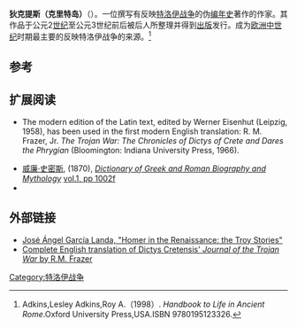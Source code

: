 {{Infobox writer
|name           = 狄克提斯
|image          = 
|caption        = 
|birthdate     = 
|birthplace    = [[克里特岛|克里特岛]]
|deathdate     = 
|deathplace    = 
|occupation     = 作家
|spouse         =
|parents        =	
|children       =
|genre          = [[编年史|编年史]]
|notableworks   =  
}}                          
'''狄克提斯（克里特岛）'''（{{lang-en|Dictys Cretensis}}）。一位撰写有反映[[特洛伊战争|特洛伊战争]]的伪[[编年史|编年史]]著作的作家。其作品于公元2[[世纪|世纪]]至公元3世纪前后被后人所整理并得到[[出版|出版]]发行。成为[[欧洲|欧洲]][[中世纪|中世纪]]时期最主要的反映特洛伊战争的来源。<ref>Adkins,Lesley Adkins,Roy A.（1998）. ''Handbook to Life in Ancient Rome''.Oxford University Press,USA.ISBN 9780195123326.</ref>

== 参考 ==
{{reflist}}

== 扩展阅读 ==
* The modern edition of the Latin text, edited by Werner Eisenhut (Leipzig, 1958), has been used in the first modern English translation: R. M. Frazer, Jr. ''The Trojan War: The Chronicles of Dictys of Crete and Dares the Phrygian'' (Bloomington: Indiana University Press, 1966).
<!--the following are unavailable antiques:
* [[G._Korting|G. Korting]], ''Diktys und Dares'' (1874), with concise bibliography
* [[H._Dunger|H. Dunger]], ''Die Sage vom trojanischen Kriege in den Bearbeitungen des Mittelalters und lhren antiken Quellen'' (1869, with a literary genealogical table)
* [[E._Collilieux|E. Collilieux]], ''Étude sur Dictys de Crete et Dares de Phrygie'' (1887), with bibliography
* [[W._Greif|W. Greif]], ''Die mittelalterlichen Bearbeitungen der Trojanersage'', in [[E._M._Stengel|E. M. Stengel]]'s ''Ausgaben und Abhandlungen aus dem Gebiete der romanischen Philologie'', No. 61 (1886, esp. sections 82, 83, 168-172)
* [[F._Colagrosso|F. Colagrosso]], ''Ditte Cretese in Atti della r. Accademia di Archeologia'' (Naples, 1897, vol. i8, pt. ii. 2)
* [[F._Noack|F. Noack]], ''Der griechische Dictys, in Philologus'', supp. vi. 403 ff.
* [[Nathaniel_Edward_Griffin|Nathaniel Edward Griffin]], ''Dares and Dictys, Introduction to the Study of the Medieval Versions of the Story of Troy'' (1907).-->
*[[威廉·史密斯_(辞书编纂家)|威廉·史密斯]], (1870), ''[[Dictionary_of_Greek_and_Roman_Biography_and_Mythology|Dictionary of Greek and Roman Biography and Mythology]]'' [https://web.archive.org/web/20051217015742/http://www.ancientlibrary.com/smith-bio/1008.html vol.1, pp 1002f]
*{{Cite EB1911|Dictys Cretensis}}

==外部链接==
*[https://web.archive.org/web/20120716210644/http://www.unizar.es/departamentos/filologia_inglesa/garciala/publicaciones/troy.html José Ángel García Landa, "Homer in the Renaissance: the Troy Stories"]
*[http://www.theoi.com/Text/DictysCretensis1.html Complete English translation of Dictys Cretensis' ''Journal of the Trojan War'' by R.M. Frazer] {{Wayback|url=http://www.theoi.com/Text/DictysCretensis1.html |date=20201111162706 }}

{{Authority control}}

[[Category:特洛伊战争|Category:特洛伊战争]]